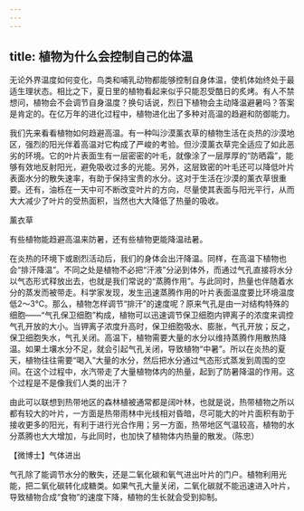 ```yaml
---
---
---
```

title: 植物为什么会控制自己的体温
---




无论外界温度如何变化，鸟类和哺乳动物都能够控制自身体温，使机体始终处于最适生理状态。相比之下，夏日里的植物看起来似乎只能忍受酷日的炙烤。有人不禁想问，植物会不会调节自身温度？换句话说，烈日下植物会主动降温避暑吗？答案是肯定的。在亿万年的进化过程中，植物进化出了多种对高温的趋避和防御能力。

我们先来看看植物如何趋避高温。有一种叫沙漠薰衣草的植物生活在炎热的沙漠地区，强烈的阳光伴着高温对它构成了严峻的考验。但沙漠薰衣草完全适应了如此恶劣的环境。它的叶片表面生有一层密密的叶毛，就像涂了一层厚厚的“防晒霜”，能够有效地反射阳光，避免吸收过多的光能。另外，这层致密的叶毛还可以降低叶片表面水分的散失速率，有助于保持宝贵的水分。这对于生活在沙漠的薰衣草很重要。还有，油栎在一天中可不断改变叶片的方向，尽量使其表面与阳光平行，从而大大减少了叶片的受热面积，当然也大大降低了热量的吸收。

薰衣草





有些植物能趋避高温来防暑，还有些植物更能降温祛暑。

在炎热的环境下或剧烈活动后，我们的身体会出汗降温。同样，在高温下植物也会“排汗降温”。不同之处是植物不必把“汗液”分泌到体外，而通过气孔直接将水分以气态形式释放出去，也就是我们常说的“蒸腾作用”。与此同时，热量也伴随着水分的蒸发而被带走。科学家发现，发生迅速蒸腾作用的叶片表面温度要比环境温度低2～3℃。那么，植物怎样调节“排汗”的速度呢？原来气孔是由一对结构特殊的细胞——“气孔保卫细胞”构成，植物可以迅速调节保卫细胞内钾离子的浓度来调控气孔开放的大小。当钾离子浓度升高时，保卫细胞吸水、膨胀，气孔开放；反之，保卫细胞失水，气孔关闭。高温下，植物需要大量的水分以维持蒸腾作用散热降温。如果土壤水分不足，就会引起气孔关闭，导致植物“中暑”。所以在炎热的夏天，植物往往需要“喝入”大量的水分，然后把水分通过气态形式蒸发到周围的空间。在这个过程中，水汽带走了大量植物体内的热量，起到了防暑降温的作用。这个过程是不是像我们人类的出汗？

由此可以联想到热带地区的森林植被通常都是阔叶林，也就是说，热带植物之所以都有较大的叶片，一方面是热带雨林中光线相对昏暗，尽可能大的叶片面积有助于接收更多的阳光，有利于进行光合作用；另一方面，热带地区气温较高，植物的水分蒸腾也大大增加，与此同时，也加快了植物体内热量的散发。（陈忠）





【微博士】气体进出

气孔除了能调节水分的散失，还是二氧化碳和氧气进出叶片的门户。植物利用光能，把二氧化碳转化成糖类。如果气孔大量关闭，二氧化碳就不能迅速进入叶片，导致植物合成“食物”的速度下降，植物的生长就会受到抑制。